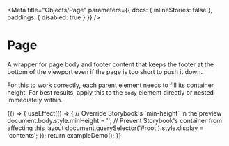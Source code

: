 
<Meta
  title="Objects/Page"
  parameters={{ docs: { inlineStories: false }, paddings: { disabled: true } }}
/>

# Page

A wrapper for page body and footer content that keeps the footer at the bottom of the viewport even if the page is too short to push it down.

For this to work correctly, each parent element needs to fill its container height. For best results, apply this to the `body` element directly or nested immediately within.

<Canvas>
  <Story name="Example" height="400px">
    {() => {
      useEffect(() => {
        // Override Storybook's `min-height` in the preview
        document.body.style.minHeight = '';
        // Prevent Storybook's container from affecting this layout
        document.querySelector('#root').style.display = 'contents';
      });
      return exampleDemo();
    }}
  </Story>
</Canvas>
